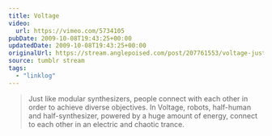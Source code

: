 ```yaml
---
title: Voltage
video:
  url: https://vimeo.com/5734105
pubDate: 2009-10-08T19:43:25+00:00
updatedDate: 2009-10-08T19:43:25+00:00
originalUrl: https://stream.anglepoised.com/post/207761553/voltage-just-like-modular-synthesizers-people
source: tumblr stream
tags:
  - "linklog"
---
```


> Just like modular synthesizers, people connect with each other in order to achieve diverse objectives. In Voltage, robots, half-human and half-synthesizer, powered by a huge amount of energy, connect to each other in an electric and chaotic trance.
